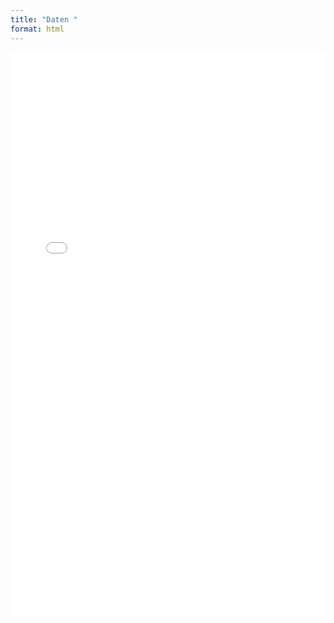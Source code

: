 ```yaml
---
title: "Daten "
format: html
---
```



<div class="iframe-wrap">
  <iframe id="data-iframe"
          src="assets/build/data.html?v=2"
          loading="lazy"
          width="100%"
          height="900"
          style="border:0;"
          referrerpolicy="no-referrer">
  </iframe>
</div>

<script>
(function () {
  function postHeight() {
    var h = Math.max(
      document.body.scrollHeight || 0,
      document.documentElement.scrollHeight || 0
    );
    // kleine Obergrenze verhindern Layout-Jitter durch Plotly-Tooltips:
    if (h < 400) h = 400;
    parent.postMessage({ ttnHeight: h }, "*");
  }

  // beim Laden:
  window.addEventListener("load", postHeight);

  // bei jeder DOM/Größenänderung:
  new ResizeObserver(function(){ postHeight(); }).observe(document.body);

  // fallback: nachgeladene Fonts/images
  setTimeout(postHeight, 300);
  setTimeout(postHeight, 1200);
})();
</script>


<style>
.iframe-wrap { width: 100%; }
.iframe-wrap iframe { width: 100%; display: block; }
</style>

